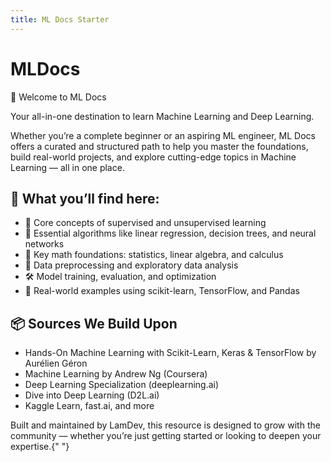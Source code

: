 ```yaml
---
title: ML Docs Starter
---
```



# MLDocs

👋 Welcome to ML Docs

Your all-in-one destination to learn Machine Learning and Deep Learning.

Whether you’re a complete beginner or an aspiring ML engineer, ML Docs offers a curated and structured path to help you master the foundations,
build real-world projects, and explore cutting-edge topics in Machine Learning — all in one place.

## 🚀 What you’ll find here:

- 🤖 Core concepts of supervised and unsupervised learning
- 🧠 Essential algorithms like linear regression, decision trees, and neural networks
- 🧮 Key math foundations: statistics, linear algebra, and calculus
- 🧹 Data preprocessing and exploratory data analysis
- 🛠️ Model training, evaluation, and optimization
- 🧪 Real-world examples using scikit-learn, TensorFlow, and Pandas

## 📦 Sources We Build Upon

- Hands-On Machine Learning with Scikit-Learn, Keras & TensorFlow by Aurélien Géron
- Machine Learning by Andrew Ng (Coursera)
- Deep Learning Specialization (deeplearning.ai)
- Dive into Deep Learning (D2L.ai)
- Kaggle Learn, fast.ai, and more

<Callout>
  Built and maintained by LamDev, this resource is designed to grow with the
  community — whether you’re just getting started or looking to deepen your
  expertise.{" "}
</Callout>
